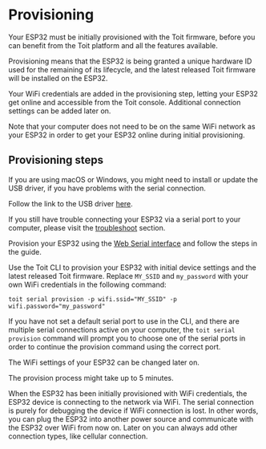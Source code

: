# Provisioning

Your ESP32 must be initially provisioned with the Toit firmware, before you can benefit from the Toit platform and all the features available.

Provisioning means that the ESP32 is being granted a unique hardware ID used for the remaining of its lifecycle,
and the latest released Toit firmware will be installed on the ESP32.

Your WiFi credentials are added in the provisioning step, letting your ESP32 get online and accessible from the Toit console. Additional connection settings can be added later on.

<Note>

Note that your computer does not need to be on the same WiFi network as your ESP32 in order to get your ESP32 online during initial provisioning.

</Note>

## Provisioning steps

<Note type="warning" title="Install USB driver">

If you are using macOS or Windows, you might need to install or update the USB driver, if you have problems with the serial connection.

Follow the link to the USB driver [here](https://www.silabs.com/developers/usb-to-uart-bridge-vcp-drivers).

If you still have trouble connecting your ESP32 via a serial port to your computer, please visit the [troubleshoot](../../../support/troubleshoot) section.

</Note>

<Tabs>
<Tab label="Console">

Provision your ESP32 using the [Web Serial interface](https://console.toit.io/serial) and follow the steps in the guide.

</Tab>
<Tab label="CLI">

Use the Toit CLI to provision your ESP32 with initial device settings and the latest released Toit firmware.
Replace `MY_SSID` and `my_password` with your own WiFi credentials in the following command:

```shell
toit serial provision -p wifi.ssid="MY_SSID" -p wifi.password="my_password"
```

<Note title="Pro-tip">

If you have not set a default serial port to use in the CLI, and there are multiple serial connections active on your computer, the `toit serial provision` command will prompt you to choose one of
the serial ports in order to continue the provision command using the correct port.

</Note>

The WiFi settings of your ESP32 can be changed later on.

The provision process might take up to 5 minutes.

</Tab>
</Tabs>

When the ESP32 has been initially provisioned with WiFi credentials, the ESP32 device is connecting to the network via WiFi.
The serial connection is purely for debugging the device if WiFi connection is lost.
In other words, you can plug the ESP32 into another power source and communicate with the ESP32 over WiFi from now on.
Later on you can always add other connection types, like cellular connection.
